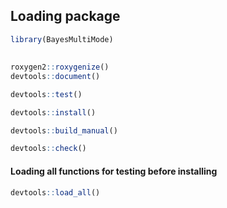 ## Loading package
```r
library(BayesMultiMode)
```

## 
```r
roxygen2::roxygenize()
devtools::document()

devtools::test()

devtools::install()

devtools::build_manual()

devtools::check()
```

#### Loading all functions for testing before installing
```r
devtools::load_all()
```
